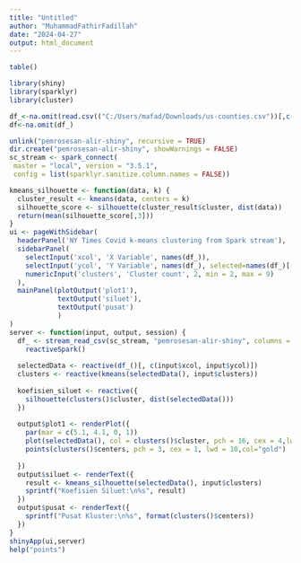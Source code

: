 ---
title: "Untitled"
author: "MuhammadFathirFadillah"
date: "2024-04-27"
output: html_document
---

```{r}
table()
```

```{r}
library(shiny)
library(sparklyr)
library(cluster)

df_<-na.omit(read.csv(("C:/Users/mafad/Downloads/us-counties.csv"))[,c(5,6)])
df<-na.omit(df_)

unlink("pemrosesan-alir-shiny", recursive = TRUE)
dir.create("pemrosesan-alir-shiny", showWarnings = FALSE)
sc_stream <- spark_connect(
 master = "local", version = "3.5.1",
 config = list(sparklyr.sanitize.column.names = FALSE))

kmeans_silhouette <- function(data, k) {
  cluster_result <- kmeans(data, centers = k)
  silhouette_score <- silhouette(cluster_result$cluster, dist(data))
  return(mean(silhouette_score[,3]))
}
ui <- pageWithSidebar(
  headerPanel('NY Times Covid k-means clustering from Spark stream'),
  sidebarPanel(
    selectInput('xcol', 'X Variable', names(df_)),
    selectInput('ycol', 'Y Variable', names(df_), selected=names(df_)[[2]]),
    numericInput('clusters', 'Cluster count', 2, min = 2, max = 9)
  ),
  mainPanel(plotOutput('plot1'),
            textOutput('siluet'),
            textOutput('pusat')
            )
)
server <- function(input, output, session) {
  df_ <- stream_read_csv(sc_stream, "pemrosesan-alir-shiny", columns = sapply(df_, class)) %>%
    reactiveSpark()
  
  selectedData <- reactive(df_()[, c(input$xcol, input$ycol)])
  clusters <- reactive(kmeans(selectedData(), input$clusters))
  
  koefisien_siluet <- reactive({
    silhouette(clusters()$cluster, dist(selectedData()))
  })
  
  output$plot1 <- renderPlot({
    par(mar = c(5.1, 4.1, 0, 1))
    plot(selectedData(), col = clusters()$cluster, pch = 16, cex = 4,lwd=20)
    points(clusters()$centers, pch = 3, cex = 1, lwd = 10,col="gold")
    
  })
  output$siluet <- renderText({
    result <- kmeans_silhouette(selectedData(), input$clusters)
    sprintf("Koefisien Siluet:\n%s", result)
  })
  output$pusat <- renderText({
    sprintf("Pusat Kluster:\n%s", format(clusters()$centers))
  })
}
shinyApp(ui,server)
help("points")
```
